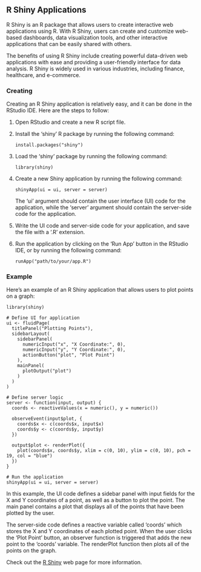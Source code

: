 ## R Shiny Applications

R Shiny is an R package that allows users to create interactive web applications using R. With R Shiny, users can create and customize web-based dashboards, data visualization tools, and other interactive applications that can be easily shared with others.

The benefits of using R Shiny include creating powerful data-driven web applications with ease and providing a user-friendly interface for data analysis. R Shiny is widely used in various industries, including finance, healthcare, and e-commerce. 

### Creating {-}

Creating an R Shiny application is relatively easy, and it can be done in the RStudio IDE. Here are the steps to follow:

1. Open RStudio and create a new R script file.
2. Install the 'shiny' R package by running the following command:
    
    `install.packages("shiny")`
    
3. Load the 'shiny' package by running the following command:
    
    `library(shiny)`
    
4. Create a new Shiny application by running the following command:
    
    `shinyApp(ui = ui, server = server)`
    
    The 'ui' argument should contain the user interface (UI) code for the application, while the 'server' argument should contain the server-side code for the application.
    
5. Write the UI code and server-side code for your application, and save the file with a '.R' extension.
6. Run the application by clicking on the 'Run App' button in the RStudio IDE, or by running the following command:
    
    `runApp("path/to/your/app.R")`
    

### Example {-}

Here's an example of an R Shiny application that allows users to plot points on a graph:

```
library(shiny)

# Define UI for application
ui <- fluidPage(
  titlePanel("Plotting Points"),
  sidebarLayout(
    sidebarPanel(
      numericInput("x", "X Coordinate:", 0),
      numericInput("y", "Y Coordinate:", 0),
      actionButton("plot", "Plot Point")
    ),
    mainPanel(
      plotOutput("plot")
    )
  )
)

# Define server logic
server <- function(input, output) {
  coords <- reactiveValues(x = numeric(), y = numeric())

  observeEvent(input$plot, {
    coords$x <- c(coords$x, input$x)
    coords$y <- c(coords$y, input$y)
  })

  output$plot <- renderPlot({
    plot(coords$x, coords$y, xlim = c(0, 10), ylim = c(0, 10), pch = 19, col = "blue")
  })
}

# Run the application
shinyApp(ui = ui, server = server)

```

In this example, the UI code defines a sidebar panel with input fields for the X and Y coordinates of a point, as well as a button to plot the point. The main panel contains a plot that displays all of the points that have been plotted by the user.

The server-side code defines a reactive variable called 'coords' which stores the X and Y coordinates of each plotted point. When the user clicks the 'Plot Point' button, an observer function is triggered that adds the new point to the 'coords' variable. The renderPlot function then plots all of the points on the graph.

Check out the [R Shiny](https://shiny.rstudio.com/) web page for more information.